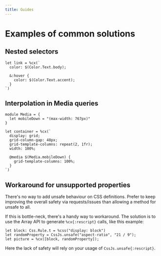 ```yaml
---
title: Guides
---
```


# Examples of common solutions

## Nested selectors

```rescript
let link = %cx(`
  color: $(Color.Text.body);

  &:hover {
    color: $(Color.Text.accent);
  }
`)
```

## Interpolation in Media queries

```rescript
module Media = {
  let mobileDown = "(max-width: 767px)"
}

let container = %cx(`
  display: grid;
  grid-column-gap: 48px;
  grid-template-columns: repeat(2, 1fr);
  width: 100%;

  @media $(Media.mobileDown) {
    grid-template-columns: 100%;
  }
`)
```

## Workaround for unsupported properties

There's no way to add unsafe behaviour on CSS definitions. Prefer to keep improving the overall safety via requests/issues than allowing a method for unsafe to all.

If this is bottle-neck, there's a handy way to workaround. The solution is to use the Array API to generate `%cx{:rescript}` calls, like this example:

```rescript
let block: Css.Rule.t = %css("display: block")
let randomProperty = CssJs.unsafe("aspect-ratio", "21 / 9");
let picture = %cx([block, randomProperty]);
```

Here the lack of safety will rely on your usage of `CssJs.unsafe{:rescript}`.
